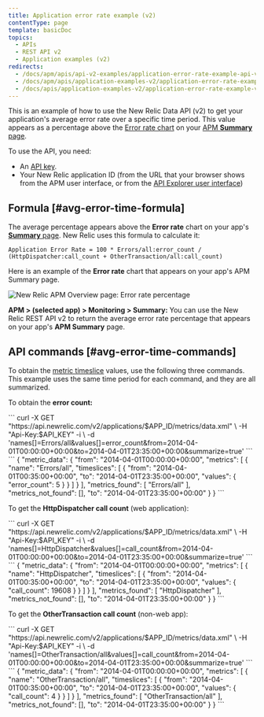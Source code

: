 ```yaml
---
title: Application error rate example (v2)
contentType: page
template: basicDoc
topics:
  - APIs
  - REST API v2
  - Application examples (v2)
redirects:
  - /docs/apm/apis/api-v2-examples/application-error-rate-example-api-v2
  - /docs/apm/apis/application-examples-v2/application-error-rate-example-api-v2
  - /docs/apis/application-examples-v2/application-error-rate-example-v2
---
```


This is an example of how to use the New Relic Data API (v2) to get your application's average error rate over a specific time period. This value appears as a percentage above the [Error rate chart](#avg-error-image) on your [APM **Summary** page](/docs/apm/applications-menu/monitoring/apm-overview-page).

To use the API, you need:

* An [API key](https://docs.newrelic.com/docs/apis/rest-api-v2/getting-started/introduction-new-relic-rest-api-v2#api_key).
* Your New Relic application ID (from the URL that your browser shows from the APM user interface, or from the [API Explorer user interface](/docs/apis/api-explorer-examples-metric-data#app_id))

## Formula [#avg-error-time-formula]

The average percentage appears above the **Error rate** chart on your app's [**Summary** page](/docs/apm/applications-menu/monitoring/apm-overview-page). New Relic uses this formula to calculate it:

```
Application Error Rate = 100 * Errors/all:error_count / (HttpDispatcher:call_count + OtherTransaction/all:call_count)
```

Here is an example of the **Error rate** chart that appears on your app's APM Summary page.

![New Relic APM Overview page: Error rate percentage](./images/crop-apm-overview-error.png "New Relic APM Overview page: Error rate percentage")

**APM > (selected app) > Monitoring > Summary:** You can use the New Relic REST API v2 to return the average error rate percentage that appears on your app's **APM Summary** page.

## API commands [#avg-error-time-commands]

To obtain the [metric timeslice](/docs/data-analysis/metrics/analyze-your-metrics/data-collection-metric-timeslice-event-data#timeslice-data) values, use the following three commands. This example uses the same time period for each command, and they are all summarized.

To obtain the **error count:**

<CollapserGroup>
  <Collapser title="Call to obtain error count">
    ```
    curl -X GET "https://api.newrelic.com/v2/applications/$APP_ID/metrics/data.xml" \
        -H "Api-Key:$API_KEY" -i \
       -d 'names[]=Errors/all&values[]=error_count&from=2014-04-01T00:00:00+00:00&to=2014-04-01T23:35:00+00:00&summarize=true'
    ```
  </Collapser>

  <Collapser title="Example output from error count call">
    ```
    {
        "metric_data": {
            "from": "2014-04-01T00:00:00+00:00",
            "metrics": [
                {
                    "name": "Errors/all",
                    "timeslices": [
                        {
                            "from": "2014-04-01T00:35:00+00:00",
                            "to": "2014-04-01T23:35:00+00:00",
                            "values": {
                                "error_count": 5
                            }
                        }
                    ]
                }
            ],
            "metrics_found": [
                "Errors/all"
            ],
            "metrics_not_found": [],
            "to": "2014-04-01T23:35:00+00:00"
        }
    }
    ```
  </Collapser>
</CollapserGroup>

To get the **HttpDispatcher call count** (web application):

<CollapserGroup>
  <Collapser title="Call to obtain HttpDispatcher call count">
    ```
    curl -X GET "https://api.newrelic.com/v2/applications/$APP_ID/metrics/data.xml" \
        -H "Api-Key:$API_KEY" -i \
       -d 'names[]=HttpDispatcher&values[]=call_count&from=2014-04-01T00:00:00+00:00&to=2014-04-01T23:35:00+00:00&summarize=true'
    ```
  </Collapser>

  <Collapser title="Example output from HttpDispatcher call count call">
    ```
    {
        "metric_data": {
            "from": "2014-04-01T00:00:00+00:00",
            "metrics": [
                {
                    "name": "HttpDispatcher",
                    "timeslices": [
                        {
                            "from": "2014-04-01T00:35:00+00:00",
                            "to": "2014-04-01T23:35:00+00:00",
                            "values": {
                                "call_count": 19608
                            }
                        }
                    ]
                }
            ],
            "metrics_found": [
                "HttpDispatcher"
            ],
            "metrics_not_found": [],
            "to": "2014-04-01T23:35:00+00:00"
        }
    }
    ```
  </Collapser>
</CollapserGroup>

To get the **OtherTransaction call count** (non-web app):

<CollapserGroup>
  <Collapser title="Call to obtain OtherTransaction call count">
    ```
    curl -X GET "https://api.newrelic.com/v2/applications/$APP_ID/metrics/data.xml" \
        -H "Api-Key:$API_KEY" -i \
       -d 'names[]=OtherTransaction/all&values[]=call_count&from=2014-04-01T00:00:00+00:00&to=2014-04-01T23:35:00+00:00&summarize=true'
    ```
  </Collapser>

  <Collapser title="Example output from OtherTransaction call count call">
    ```
    {
        "metric_data": {
            "from": "2014-04-01T00:00:00+00:00",
            "metrics": [
                {
                    "name": "OtherTransaction/all",
                    "timeslices": [
                        {
                            "from": "2014-04-01T00:35:00+00:00",
                            "to": "2014-04-01T23:35:00+00:00",
                            "values": {
                                "call_count": 4
                            }
                        }
                    ]
                }
            ],
            "metrics_found": [
                "OtherTransaction/all"
            ],
            "metrics_not_found": [],
            "to": "2014-04-01T23:35:00+00:00"
        }
    }
    ```
  </Collapser>
</CollapserGroup>
